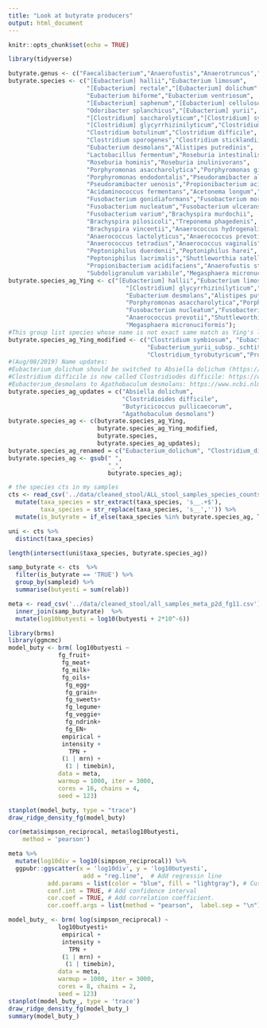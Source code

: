 ```yaml
---
title: "Look at butyrate producers"
output: html_document
---
```


```r
knitr::opts_chunk$set(echo = TRUE)
```

```r
library(tidyverse)
```

```r
butyrate.genus <- c("Faecalibacterium","Anaerofustis","Anaerotruncus","Butyrivibrio","Coprococcus")
butyrate.species <- c("[Eubacterium] hallii","Eubacterium limosum",
                      "[Eubacterium] rectale","[Eubacterium] dolichum",
                      "Eubacterium biforme","Eubacterium ventriosum",
                      "[Eubacterium] saphenum","[Eubacterium] cellulosolvens",
                      "Odoribacter splanchicus","[Eubacterium] yurii",
                      "[Clostridium] saccharolyticum","[Clostridium] symbiosum",
                      "[Clostridium] glycyrrhizinilyticum","Clostridium butyricum",
                      "Clostridium botulinum","Clostridium difficile",
                      "Clostridium sporogenes","Clostridium sticklandii",
                      "Eubacterium desmolans","Alistipes putredinis",
                      "Lactobacillus fermentum","Roseburia intestinalis",
                      "Roseburia hominis","Roseburia inulinivorans",
                      "Porphyromonas asaccharolytica","Porphyromonas gingivalis",
                      "Porphyromonas endodontalis","Pseudoramibacter alactolyticus",
                      "Pseudoramibacter uenosis","Propionibacterium acidifaciens",
                      "Acidaminococcus fermentans","Acetonema longum","Anaerostipes caccae",
                      "Fusobacterium gonidiaformans","Fusobacterium mortiferum",
                      "Fusobacterium nucleatum","Fusobacterium ulcerans",
                      "Fusobacterium varium","Brachyspira murdochii",
                      "Brachyspira pilosicoli","Treponema phagedenis",
                      "Brachyspira vincentii","Anaerococcus hydrogenalis",
                      "Anaerococcus lactolyticus","Anaerococcus prevotii",
                      "Anaerococcus tetradius","Anaerococcus vaginalis",
                      "Peptoniphilus duerdenii","Peptoniphilus harei",
                      "Peptoniphilus lacrimalis","Shuttleworthia satelles",
                      "Propionibacterium acidifaciens","Anaerofustis stercorihominis",
                      "Subdoligranulum variabile","Megasphaera micronuciformis")
butyrate.species_ag_Ying <- c("[Eubacterium] hallii","Eubacterium limosum","[Eubacterium] dolichum","Eubacterium biforme","Eubacterium ventriosum",
                                 "[Clostridium] glycyrrhizinilyticum","Clostridium botulinum","Clostridium difficile","Clostridium sporogenes","Clostridium sticklandii",
                                 "Eubacterium desmolans","Alistipes putredinis","Lactobacillus fermentum","Roseburia intestinalis","Roseburia inulinivorans",
                                 "Porphyromonas asaccharolytica","Porphyromonas gingivalis","Porphyromonas endodontalis","Pseudoramibacter alactolyticus","Anaerostipes caccae",
                                 "Fusobacterium nucleatum","Fusobacterium varium","Brachyspira pilosicoli","Treponema phagedenis","Anaerococcus hydrogenalis",
                                 "Anaerococcus prevotii","Shuttleworthia satelles","Propionibacterium acidifaciens","Anaerofustis stercorihominis","Subdoligranulum variabile",
                                 "Megasphaera micronuciformis");
#This group list species whose name is not exact same match as Ying's list, but can be matched in my list:
butyrate.species_ag_Ying_modified <- c("Clostridium symbiosum", "Eubacterium rectale",
                                       "Eubacterium_yurii_subsp._schtitka", "Eubacterium_yurii_subsp._yurii",
                                       "Clostridium_tyrobutyricum","Propionibacterium_acidifaciens");
#(Aug/08/2019) Name updates: 
#Eubacterium_dolichum should be switched to Absiella dolichum (https://www.ncbi.nlm.nih.gov/pubmed/28754474, this also seems to be the BLAST annotation of DADA2 ).
#Clostridium difficile is now called Clostridiodes difficile: https://www.ncbi.nlm.nih.gov/pubmed/27370902
#Eubacterium_desmolans to Agathobaculum desmolans: https://www.ncbi.nlm.nih.gov/pubmed/27334534
butyrate.species_ag_updates = c("Absiella dolichum",
                                "Clostridioides difficile",
                                "Butyricicoccus pullicaecorum",
                                "Agathobaculum desmolans")
butyrate.species_ag <- c(butyrate.species_ag_Ying,
                         butyrate.species_ag_Ying_modified,
                         butyrate.species,
                         butyrate.species_ag_updates);
butyrate.species_ag_renamed = c("Eubacterium_dolichum", "Clostridium_difficile", "Eubacterium_desmolans"); #Those species were `renamed``
butyrate.species_ag <- gsub(" ", 
                            "_",
                            butyrate.species_ag);
```
```r
# the species cts in my samples
cts <- read_csv('../data/cleaned_stool/ALL_stool_samples_species_counts.csv') %>% 
  mutate(taxa_species = str_extract(taxa_species, 's__.+$'),
         taxa_species = str_replace(taxa_species, 's__','')) %>% 
  mutate(is_butyrate = if_else(taxa_species %in% butyrate.species_ag, T, F))

uni <- cts %>% 
  distinct(taxa_species)

length(intersect(uni$taxa_species, butyrate.species_ag))

samp_butyrate <- cts  %>% 
  filter(is_butyrate == 'TRUE') %>% 
  group_by(sampleid) %>% 
  summarise(butyesti = sum(relab))

meta <- read_csv('../data/cleaned_stool/all_samples_meta_p2d_fg11.csv') %>% 
  inner_join(samp_butyrate)  %>% 
  mutate(log10butyesti = log10(butyesti + 2*10^-6))

library(brms)   
library(ggmcmc)
model_buty <- brm( log10butyesti ~ 
              fg_fruit+
               fg_meat+
               fg_milk+
               fg_oils+
                fg_egg+ 
                fg_grain+
                fg_sweets+  
                fg_legume+
                fg_veggie+
                fg_ndrink+
                fg_EN+
               empirical + 
               intensity + 
                 TPN +
               (1 | mrn) +
                (1 | timebin),  
              data = meta, 
              warmup = 1000, iter = 3000, 
              cores = 16, chains = 4, 
              seed = 123) 

stanplot(model_buty, type = "trace")
draw_ridge_density_fg(model_buty)

cor(meta$simpson_reciprocal, meta$log10butyesti, 
    method = 'pearson')

meta %>% 
  mutate(log10div = log10(simpson_reciprocal)) %>% 
  ggpubr::ggscatter(x = 'log10div', y = 'log10butyesti',
                     add = "reg.line",  # Add regressin line
           add.params = list(color = "blue", fill = "lightgray"), # Customize line
           conf.int = TRUE, # Add confidence interval
           cor.coef = TRUE, # Add correlation coefficient.
           cor.coeff.args = list(method = "pearson",  label.sep = "\n")) 
```


```r
model_buty_ <- brm( log(simpson_reciprocal) ~ 
              log10butyesti+
               empirical + 
               intensity + 
                 TPN +
               (1 | mrn) +
                (1 | timebin),  
              data = meta, 
              warmup = 1000, iter = 3000, 
              cores = 8, chains = 2, 
              seed = 123) 
stanplot(model_buty_, type = 'trace')
draw_ridge_density_fg(model_buty_)
summary(model_buty_)
```

